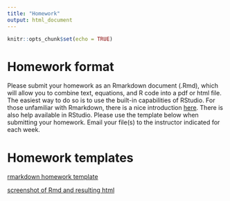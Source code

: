 ```yaml
---
title: "Homework"
output: html_document
---
```


```r
knitr::opts_chunk$set(echo = TRUE)
```


# Homework format

Please submit your homework as an Rmarkdown document (.Rmd), which will allow you to combine text, equations, and R code into a pdf or html file. The easiest way to do so is to use the built-in capabilities of RStudio. For those unfamiliar with Rmarkdown, there is a nice introduction [here](http://rmarkdown.rstudio.com/lesson-1.html). There is also help available in RStudio. Please use the template below when submitting your homework.  Email your file(s) to the instructor indicated for each week.

# Homework templates

[rmarkdown homework template](Labs/Homework Templates/rmarkdown_example.Rmd)

[screenshot of Rmd and resulting html](Labs/Homework Templates/Rmarkdown screenshot.jpg)
